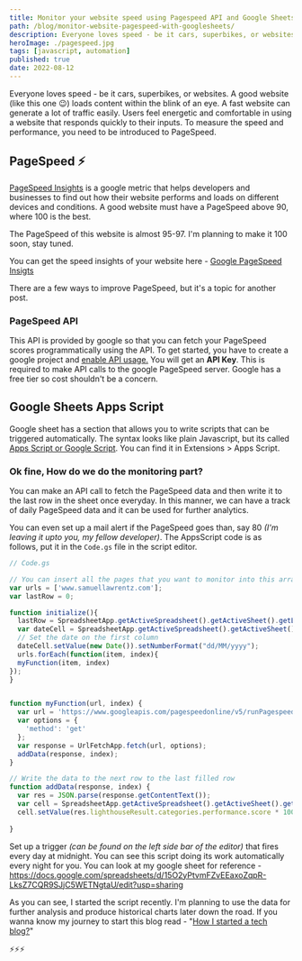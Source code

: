 ```yaml
---
title: Monitor your website speed using Pagespeed API and Google Sheets
path: /blog/monitor-website-pagespeed-with-googlesheets/
description: Everyone loves speed - be it cars, superbikes, or websites. A good website loads content within the blink of an eye. This post covers how to monitor your website pagespeed using google sheets. Click to read more.
heroImage: ./pagespeed.jpg
tags: [javascript, automation]
published: true
date: 2022-08-12
---
```


Everyone loves speed - be it cars, superbikes, or websites. A good website (like this one 😉) loads content within the blink of an eye. A fast website can generate a lot of traffic easily. Users feel energetic and comfortable in using a website that responds quickly to their inputs. To measure the speed and performance, you need to be introduced to PageSpeed.

## PageSpeed ⚡️
[PageSpeed Insights](https://developers.google.com/speed/docs/insights/v5/get-started) is a google metric that helps developers and businesses to find out how their website performs and loads on different devices and conditions. A good website must have a PageSpeed above 90, where 100 is the best.

The PageSpeed of this website is almost 95-97. I'm planning to make it 100 soon, stay tuned.

You can get the speed insights of your website here - [Google PageSpeed Insigts](https://pagespeed.web.dev/)

<Banner>There are a few ways to improve PageSpeed, but it's a topic for another post.</Banner>


### PageSpeed API
This API is provided by google so that you can fetch your PageSpeed scores programmatically using the API. To get started, you have to create a google project and [enable API usage.](https://console.developers.google.com/apis/credentials) You will get an **API Key**. This is required to make API calls to the google PageSpeed server. Google has a free tier so cost shouldn't be a concern.

## Google Sheets Apps Script
Google sheet has a section that allows you to write scripts that can be triggered automatically. The syntax looks like plain Javascript, but its called [Apps Script or Google Script](https://www.google.com/script/start/). You can find it in Extensions > Apps Script.

### Ok fine, How do we do the monitoring part?
You can make an API call to fetch the PageSpeed data and then write it to the last row in the sheet once everyday. In this manner, we can have a track of daily PageSpeed data and it can be used for further analytics.

You can even set up a mail alert if the PageSpeed goes than, say 80 *(I'm leaving it upto you, my fellow developer)*. The AppsScript code is as follows, put it in the `Code.gs` file in the script editor.

```js
// Code.gs

// You can insert all the pages that you want to monitor into this array.
var urls = ['www.samuellawrentz.com'];
var lastRow = 0;

function initialize(){
  lastRow = SpreadsheetApp.getActiveSpreadsheet().getActiveSheet().getLastRow() + 1;
  var dateCell = SpreadsheetApp.getActiveSpreadsheet().getActiveSheet().getRange(lastRow, 1);
  // Set the date on the first column
  dateCell.setValue(new Date()).setNumberFormat("dd/MM/yyyy");
  urls.forEach(function(item, index){
  myFunction(item, index)
});
}


function myFunction(url, index) {
  var url = 'https://www.googleapis.com/pagespeedonline/v5/runPagespeed?url=https%3A%2F%2F'+ encodeURIComponent(url)+'&category=performance&key=YOUR_API_KEY_GOES_HERE';
  var options = {
    'method': 'get'
  };
  var response = UrlFetchApp.fetch(url, options);
  addData(response, index);
}

// Write the data to the next row to the last filled row
function addData(response, index) {
  var res = JSON.parse(response.getContentText());
  var cell = SpreadsheetApp.getActiveSpreadsheet().getActiveSheet().getRange(lastRow, index + 2);
  cell.setValue(res.lighthouseResult.categories.performance.score * 100);
  
}
```
Set up a trigger *(can be found on the left side bar of the editor)* that fires every day at midnight. You can see this script doing its work automatically every night for you. You can look at my google sheet for reference - https://docs.google.com/spreadsheets/d/15O2yPtvmFZvEEaxoZqpR-LksZ7CQR9SJjC5WETNgtaU/edit?usp=sharing

As you can see, I started the script recently. I'm planning to use the data for further analysis and produce historical charts later down the road. If you wanna know my journey to start this blog read - "[How I started a tech blog?](https://samuellawrentz.com/blog/how-i-started-a-tech-blog/)"

⚡️⚡️⚡️